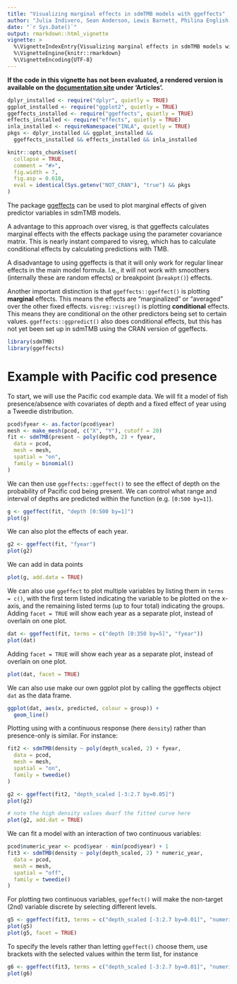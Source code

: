 ```yaml
---
title: "Visualizing marginal effects in sdmTMB models with ggeffects"
author: "Julia Indivero, Sean Anderson, Lewis Barnett, Philina English, Eric Ward"
date: "`r Sys.Date()`"
output: rmarkdown::html_vignette
vignette: >
  %\VignetteIndexEntry{Visualizing marginal effects in sdmTMB models with ggeffects}
  %\VignetteEngine{knitr::rmarkdown}
  %\VignetteEncoding{UTF-8}
---
```


**If the code in this vignette has not been evaluated, a rendered version is available on the [documentation site](https://pbs-assess.github.io/sdmTMB/index.html) under 'Articles'.**

```r
dplyr_installed <- require("dplyr", quietly = TRUE)
ggplot_installed <- require("ggplot2", quietly = TRUE)
ggeffects_installed <- require("ggeffects", quietly = TRUE)
effects_installed <- require("effects", quietly = TRUE)
inla_installed <- requireNamespace("INLA", quietly = TRUE)
pkgs <- dplyr_installed && ggplot_installed &&
  ggeffects_installed && effects_installed && inla_installed

knitr::opts_chunk$set(
  collapse = TRUE,
  comment = "#>",
  fig.width = 7,
  fig.asp = 0.618,
  eval = identical(Sys.getenv("NOT_CRAN"), "true") && pkgs
)
```

The package [ggeffects](https://CRAN.R-project.org/package=ggeffects) can be used to plot marginal effects of given predictor variables in sdmTMB models.

A advantage to this approach over visreg, is that ggeffects calculates marginal effects with the effects package using the parameter covariance matrix. 
This is nearly instant compared to visreg, which has to calculate conditional effects by calculating predictions with TMB.

A disadvantage to using ggeffects is that it will only work for regular linear effects in the main model formula. I.e., it will not work with smoothers (internally these are random effects) or breakpoint (`breakpt()`) effects.

Another important distinction is that `ggeffects::ggeffect()` is plotting **marginal** effects. 
This means the effects are "marginalized" or "averaged" over the other fixed effects.
`visreg::visreg()` is plotting **conditional** effects.
This means they are conditional on the other predictors being set to certain values.
`ggeffects::ggpredict()` also does conditional effects, but this has not yet been set up in sdmTMB using the CRAN version of ggeffects.

```r
library(sdmTMB)
library(ggeffects)
```

# Example with Pacific cod presence

To start, we will use the Pacific cod example data. 
We will fit a model of fish presence/absence with covariates of depth and a fixed effect of year using a Tweedie distribution.

```r
pcod$fyear <- as.factor(pcod$year)
mesh <- make_mesh(pcod, c("X", "Y"), cutoff = 20)
fit <- sdmTMB(present ~ poly(depth, 2) + fyear,
  data = pcod,
  mesh = mesh,
  spatial = "on",
  family = binomial()
)
```

We can then use `ggeffects::ggeffect()` to see the effect of depth on the probability of Pacific cod being present. 
We can control what range and interval of depths are predicted within the function (e.g. `[0:500 by=1]`).

```r
g <- ggeffect(fit, "depth [0:500 by=1]")
plot(g)
```

We can also plot the effects of each year.

```r
g2 <- ggeffect(fit, "fyear")
plot(g2)
```

We can add in data points

```r
plot(g, add.data = TRUE)
```

We can also use `ggeffect` to plot multiple variables by listing them in `terms = c()`, with the first term listed indicating the variable to be plotted on the x-axis, and the remaining listed terms (up to four total) indicating the groups. 
Adding `facet = TRUE` will show each year as a separate plot, instead of overlain on one plot.

```r
dat <- ggeffect(fit, terms = c("depth [0:350 by=5]", "fyear"))
plot(dat)
```

Adding `facet = TRUE` will show each year as a separate plot, instead of overlain on one plot.

```r
plot(dat, facet = TRUE)
```

We can also use make our own ggplot plot by calling the ggeffects object `dat` as the data frame.

```r
ggplot(dat, aes(x, predicted, colour = group)) +
  geom_line()
```

Plotting using with a continuous response (here `density`) rather than presence-only is similar.
For instance:

```r
fit2 <- sdmTMB(density ~ poly(depth_scaled, 2) + fyear,
  data = pcod,
  mesh = mesh,
  spatial = "on",
  family = tweedie()
)

g2 <- ggeffect(fit2, "depth_scaled [-3:2.7 by=0.05]")
plot(g2)

# note the high density values dwarf the fitted curve here
plot(g2, add.dat = TRUE)
```

We can fit a model with an interaction of two continuous variables:

```r
pcod$numeric_year <- pcod$year - min(pcod$year) + 1
fit3 <- sdmTMB(density ~ poly(depth_scaled, 2) * numeric_year,
  data = pcod,
  mesh = mesh,
  spatial = "off",
  family = tweedie()
)
```

For plotting two continuous variables, `ggeffect()` will make the non-target (2nd) variable discrete by selecting different levels.

```r
g5 <- ggeffect(fit3, terms = c("depth_scaled [-3:2.7 by=0.01]", "numeric_year"))
plot(g5)
plot(g5, facet = TRUE)
```

To specify the levels rather than letting `ggeffect()` choose them, use brackets with the selected values within the term list, for instance

```r
g6 <- ggeffect(fit3, terms = c("depth_scaled [-3:2.7 by=0.01]", "numeric_year [1,7,15]"))
plot(g6)
```
